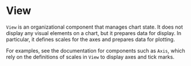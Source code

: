 
# View

<Meta title="Core/Components/View" />

`View` is an organizational component that manages chart state. It does not display any visual elements on a chart, but it prepares data for display. In particular, it defines scales for the axes and prepares data for plotting.

<ArgsTable of={View} />

For examples, see the documentation for components such as `Axis`, which rely on the definitions of scales in `View` to display axes and tick marks.
